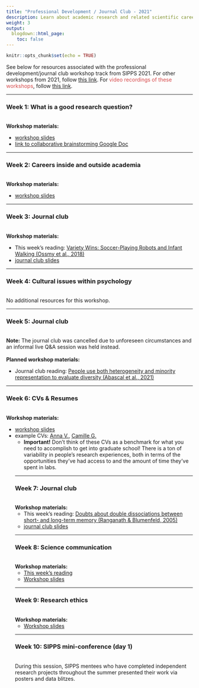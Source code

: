 ```yaml
---
title: "Professional Development / Journal Club - 2021"
description: Learn about academic research and related scientific careers, as well as how to digest and think critically about contemporary journal articles.
weight: 3
output:
  blogdown::html_page:
    toc: false
---
```


```r
knitr::opts_chunk$set(echo = TRUE)
```

See below for resources associated with the professional development/journal club workshop track from SIPPS 2021. For other workshops from 2021, follow [this link](/workshops2021). For <font color="#D6494A">video recordings of these workshops</font>, follow [this link](https://drive.google.com/drive/folders/1G-9GuXuNjvS7h7skizsMvcHF--Q-ugLQ){target="_blank"}.
<hr>

### Week 1: What is a good research question?
<br>
**Workshop materials:**
<ul>
<li><a href="/workshop_files/2021/prof-dev/RQ.pdf" download>workshop slides</a>
<li>[link to collaborative brainstorming Google Doc](https://docs.google.com/document/d/1YYvNTHr-aivhlWWP3c5ms12Pkq-bARNTrwpPr_fvQnE/edit#heading=h.b95kkvcec54s){target="_blank"}
</ul>

<hr>

### Week 2: Careers inside and outside academia
<br>
**Workshop materials:**
<ul>
<li><a href="/workshop_files/2021/prof-dev/Ac_and_non-ac_careers.pptx" download>workshop slides</a>
</ul>

<hr>

### Week 3: Journal club
<br>
**Workshop materials:**
<br>
<ul>
<li>This week's reading: [Variety Wins: Soccer-Playing Robots and Infant Walking (Ossmy et al., 2018)](/workshop_files/2021/prof-dev/VarietyWins.pdf){target="_blank"}
<li><a href="/workshop_files/2021/prof-dev/Journal_Club_Jun_23.pdf" download>journal club slides</a>
</ul>

<hr>

### Week 4: Cultural issues within psychology
<br>
No additional resources for this workshop.
<hr>

### Week 5: Journal club
<br>
<b>Note:</b> The journal club was cancelled due to unforeseen circumstances and an informal live Q&A session was held instead.
<br><br>
**Planned workshop materials:**
<br>
<ul>
<li>Journal club reading: [People use both heterogeneity and minority representation to evaluate diversity (Abascal et al., 2021)](/workshop_files/2021/prof-dev/HeterogeneityMinorityRepDiversity.pdf){target="_blank"}
</ul>

<hr>

### Week 6: CVs & Resumes
<br>
**Workshop materials:**
<ul>
<li><a href="/workshop_files/2021/prof-dev/CVsResumes_210409.pdf" download>workshop slides</a>
<li>example CVs: <a href="/workshop_files/2021/prof-dev/CV_AV.pdf" target="_blank">Anna V.</a>, <a href="/workshop_files/2021/prof-dev/CV_CG.pdf" target="_blank">Camille G.</a>
<ul><li>**Important!** Don't think of these CVs as a benchmark for what you need to accomplish to get into graduate school! There is a ton of variability in people's research experiences, both in terms of the opportunities they've had access to and the amount of time they've spent in labs.</li>  
</ul>

<hr>

### Week 7: Journal club
<br>
**Workshop materials:**
<br>
<ul>
<li>This week's reading: [Doubts about double dissociations between short- and long-term memory (Ranganath & Blumenfeld, 2005)](/workshop_files/2021/prof-dev/DoubleDissociations_RanganathBlumenfeld.pdf){target="_blank"}
<li><a href="/workshop_files/2021/prof-dev/SIPPS-jclub_072121.pdf" download>journal club slides</a>
</ul>

<hr>

### Week 8: Science communication
<br>
**Workshop materials:**
<br>
<ul>
<li>[This week's reading](/workshop_files/2021/prof-dev/Sarnecka_WritingWorkshop.pdf){target="_blank"}
<li><a href="/workshop_files/2021/prof-dev/slides_scicomm.pdf" download>Workshop slides</a>
</ul>

<hr>

### Week 9: Research ethics
<br>
**Workshop materials:**
<br>
<ul>
<li><a href="/workshop_files/2021/prof-dev/SIPPSEthics.pdf" download>Workshop slides</a>
</ul>
<hr>

### Week 10: SIPPS mini-conference (day 1)
<br>
During this session, SIPPS mentees who have completed independent research projects throughout the summer presented their work via posters and data blitzes.

